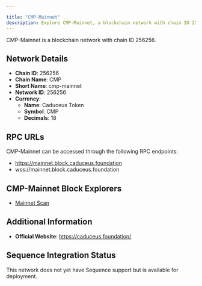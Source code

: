 ```yaml
---

title: "CMP-Mainnet"
description: Explore CMP-Mainnet, a blockchain network with chain ID 256256. Learn about its native currency, Caduceus Token, and how to interact with the network.
---
```




CMP-Mainnet is a blockchain network with chain ID 256256.

## Network Details

- **Chain ID**: 256256
- **Chain Name**: CMP
- **Short Name**: cmp-mainnet
- **Network ID**: 256256
- **Currency**: 
  - **Name**: Caduceus Token
  - **Symbol**: CMP
  - **Decimals**: 18

## RPC URLs

CMP-Mainnet can be accessed through the following RPC endpoints:

- https://mainnet.block.caduceus.foundation
- wss://mainnet.block.caduceus.foundation

## CMP-Mainnet Block Explorers

- [Mainnet Scan](https://mainnet.scan.caduceus.foundation)

## Additional Information

- **Official Website**: https://caduceus.foundation/

## Sequence Integration Status

This network does not yet have Sequence support but is available for deployment.
